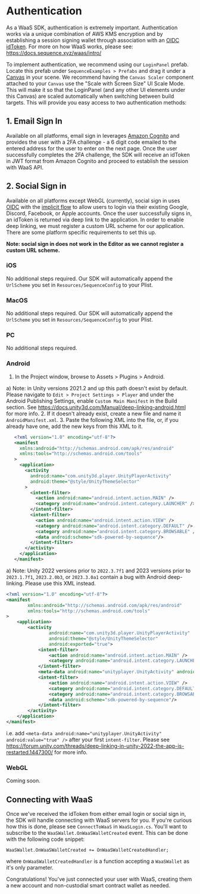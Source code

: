 # Authentication
As a WaaS SDK, authentication is extremely important. Authentication works via a unique combination of AWS KMS encryption and by establishing a session signing wallet through association with an [OIDC idToken](https://auth0.com/docs/secure/tokens/id-tokens/id-token-structure#sample-id-token). For more on how WaaS works, please see: https://docs.sequence.xyz/waas/intro/

To implement authentication, we recommend using our `LoginPanel` prefab. Locate this prefab under `SequenceExamples > Prefabs` and drag it under a [Canvas](https://docs.unity3d.com/2020.1/Documentation/Manual/UICanvas.html) in your scene.
We recommend having the `Canvas Scaler` component attached to your `Canvas` use the "Scale with Screen Size" UI Scale Mode. This will make it so that the LoginPanel (and any other UI elements under this Canvas) are scaled automatically when switching between build targets.
This will provide you easy access to two authentication methods:

## 1. Email Sign In
Available on all platforms, email sign in leverages [Amazon Cognito](https://aws.amazon.com/cognito/) and provides the user with a 2FA challenge - a 6 digit code emailed to the entered address for the user to enter on the next page.
Once the user successfully completes the 2FA challenge, the SDK will receive an idToken in JWT format from Amazon Cognito and proceed to establish the session with WaaS API.

## 2. Social Sign in
Available on all platforms except WebGL (currently), social sign in uses [OIDC](https://openid.net/developers/how-connect-works/) with the [implicit flow](https://auth0.com/docs/authenticate/login/oidc-conformant-authentication/oidc-adoption-implicit-flow) to allow users to login via their existing Google, Discord, Facebook, or Apple accounts.
Once the user successfully signs in, an idToken is returned via deep link to the application.
In order to enable deep linking, we must register a custom URL scheme for our application. There are some platform specific requirements to set this up.

<b>Note: social sign in does not work in the Editor as we cannot register a custom URL scheme.</b>

### iOS

No additional steps required. Our SDK will automatically append the `UrlScheme` you set in `Resources/SequenceConfig` to your Plist.

### MacOS

No additional steps required. Our SDK will automatically append the `UrlScheme` you set in `Resources/SequenceConfig` to your Plist.

### PC

No additional steps required.

### Android

1. In the Project window, browse to Assets > Plugins > Android.

  a) Note: in Unity versions 2021.2 and up this path doesn't exist by default. Please navigate to `Edit > Project Settings > Player` and under the Android Publishing Settings, enable `Custom Main Manifest` in the Build section. See https://docs.unity3d.com/Manual/deep-linking-android.html for more info.
2. If it doesn't already exist, create a new file and name it `AndroidManifest.xml`.
3. Paste the following XML into the file, or, if you already have one, add the new keys from this XML to it.

```xml
   <?xml version="1.0" encoding="utf-8"?>
   <manifest
     xmlns:android="http://schemas.android.com/apk/res/android"
     xmlns:tools="http://schemas.android.com/tools"
   >
     <application>
       <activity
         android:name="com.unity3d.player.UnityPlayerActivity"
         android:theme="@style/UnityThemeSelector"
       >
         <intent-filter>
           <action android:name="android.intent.action.MAIN" />
           <category android:name="android.intent.category.LAUNCHER" />
         </intent-filter>
         <intent-filter>
           <action android:name="android.intent.action.VIEW" />
           <category android:name="android.intent.category.DEFAULT" />
           <category android:name="android.intent.category.BROWSABLE" />
           <data android:scheme="sdk-powered-by-sequence"/>
         </intent-filter>
       </activity>
     </application>
   </manifest>
```
  a) Note: Unity 2022 versions prior to `2022.3.7f1` and 2023 versions prior to `2023.1.7f1`, `2023.2.0b3`, or `2023.3.0a1` contain a bug with Android deep-linking. Please use this XML instead.
  ```xml
  <?xml version="1.0" encoding="utf-8"?>
  <manifest
          xmlns:android="http://schemas.android.com/apk/res/android"
          xmlns:tools="http://schemas.android.com/tools"
  >
      <application>
          <activity
                  android:name="com.unity3d.player.UnityPlayerActivity"
                  android:theme="@style/UnityThemeSelector"
                  android:exported="true">
              <intent-filter>
                  <action android:name="android.intent.action.MAIN" />
                  <category android:name="android.intent.category.LAUNCHER" />
              </intent-filter>
              <meta-data android:name="unityplayer.UnityActivity" android:value="true" />
              <intent-filter>
                  <action android:name="android.intent.action.VIEW" />
                  <category android:name="android.intent.category.DEFAULT" />
                  <category android:name="android.intent.category.BROWSABLE" />
                  <data android:scheme="sdk-powered-by-sequence"/>
              </intent-filter>
          </activity>
      </application>
  </manifest>
  ```
  i.e. add `<meta-data android:name="unityplayer.UnityActivity" android:value="true" />` after your first `intent-filter`. Please see https://forum.unity.com/threads/deep-linking-in-unity-2022-the-app-is-restarted.1447300/ for more info.

  ### WebGL
  
  Coming soon.

  ## Connecting with WaaS

  Once we've received the idToken from either email login or social sign in, the SDK will handle connecting with WaaS servers for you. If you're curious how this is done, please see `ConnectToWaaS` in `WaaSLogin.cs`.
  You'll want to subscribe to the `WaaSWallet.OnWaaSWalletCreated` event. This can be done with the following code snippet:
  ```
  WaaSWallet.OnWaaSWalletCreated += OnWaaSWalletCreatedHandler;
  ```
  where `OnWaaSWalletCreatedHandler` is a function accepting a `WaaSWallet` as it's only parameter.

  Congratulations! You've just connected your user with WaaS, creating them a new account and non-custodial smart contract wallet as needed.
